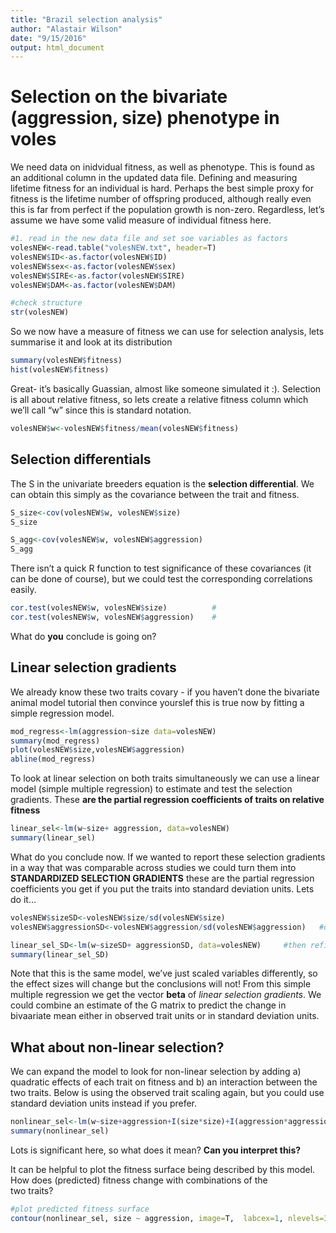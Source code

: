 ```yaml
---
title: "Brazil selection analysis"
author: "Alastair Wilson"
date: "9/15/2016"
output: html_document
---
```

# Selection on the bivariate (aggression, size) phenotype in voles

We need data on inidvidual fitness, as well as phenotype. This is found as an additional column in the updated data file. Defining and measuring lifetime fitness for an individual is hard. Perhaps the best simple proxy for fitness is the lifetime  number of offspring produced, although really even this is far from perfect if the population growth is non-zero. Regardless, let's assume we have some valid measure of individual fitness here.  

```r
#1. read in the new data file and set soe variables as factors
volesNEW<-read.table("volesNEW.txt", header=T)
volesNEW$ID<-as.factor(volesNEW$ID)
volesNEW$sex<-as.factor(volesNEW$sex)
volesNEW$SIRE<-as.factor(volesNEW$SIRE)
volesNEW$DAM<-as.factor(volesNEW$DAM)

#check structure
str(volesNEW)

```

So we now have a measure of fitness we can use for selection analysis, lets summarise it and look at its distribution

```r

summary(volesNEW$fitness)
hist(volesNEW$fitness)

```
Great- it's basically Guassian, almost like someone simulated it :). Selection is all about relative fitness, so lets create a relative fitness column which we'll call "w" since this is standard notation.

```r
volesNEW$w<-volesNEW$fitness/mean(volesNEW$fitness)
```


## Selection differentials

The S in the univariate breeders equation is the **selection differential**. We can obtain this simply as the covariance between the trait and fitness.

```r
S_size<-cov(volesNEW$w, volesNEW$size)
S_size

S_agg<-cov(volesNEW$w, volesNEW$aggression)
S_agg

```
There isn't a quick R function to test significance of these covariances (it can be done of course), but we could test the corresponding correlations easily.


```r
cor.test(volesNEW$w, volesNEW$size)          #
cor.test(volesNEW$w, volesNEW$aggression)    #

```
What do **you** conclude is going on?


## Linear selection gradients

We already know these two traits covary - if you haven't done the bivariate animal model tutorial then convince yourslef this is true now by fitting a simple regression model.

```r
mod_regress<-lm(aggression~size data=volesNEW)          
summary(mod_regress)
plot(volesNEW$size,volesNEW$aggression)               
abline(mod_regress)

```

To look at linear selection on both traits simultaneously we can use a linear model (simple multiple regression) to estimate and test the selection gradients. These **are the partial regression coefficients of traits on relative fitness**

```r
linear_sel<-lm(w~size+ aggression, data=volesNEW)
summary(linear_sel)
```
What do you conclude now. If we wanted to report these selection gradients  in a way that was comparable across studies we could turn them into  **STANDARDIZED SELECTION GRADIENTS** these are the partial regression coefficients you get if you put the traits into standard deviation units. Lets do it...

```r
volesNEW$sizeSD<-volesNEW$size/sd(volesNEW$size)
volesNEW$aggressionSD<-volesNEW$aggression/sd(volesNEW$aggression)   #define variables in SDUs

linear_sel_SD<-lm(w~sizeSD+ aggressionSD, data=volesNEW)     #then refit the model
summary(linear_sel_SD)

```

Note that this is the same model, we've just scaled variables differently, so the effect sizes will change but the conclusions will not! From this simple multiple regression we get the vector **beta** of *linear selection gradients*. We could combine an estimate of the G matrix to predict the change in bivaariate mean either in observed trait units or in standard deviation units. 

## What about non-linear selection?
We can expand the model to look for non-linear selection by adding a) quadratic effects of each trait on fitness and b) an interaction between the two traits. Below is using the observed trait scaling again, but you could use standard deviation units instead if you prefer. 

```r
nonlinear_sel<-lm(w~size+aggression+I(size*size)+I(aggression*aggression)+I(size*aggression), data=volesNEW)
summary(nonlinear_sel)

```

Lots is significant here, so what does it mean? **Can you interpret this?**

It can be helpful to plot the  fitness surface being described by this model. How does (predicted) fitness change with combinations of the  
two traits?

```r
#plot predicted fitness surface
contour(nonlinear_sel, size ~ aggression, image=T,  labcex=1, nlevels=30) #zlim=c(0,5) #use this to get rid of areas where w<0 predicted

```





